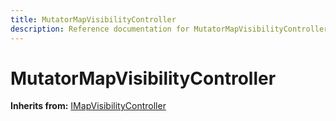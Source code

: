 ```yaml
---
title: MutatorMapVisibilityController
description: Reference documentation for MutatorMapVisibilityController meta class
---
```



# MutatorMapVisibilityController

**Inherits from:** [IMapVisibilityController](/classes/imapvisibilitycontroller)

<ClassDetails file="/db/classes/MutatorMapVisibilityController.7192e4d55657.json" />

